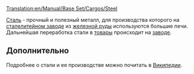 [[Translation:en/Manual/Base Set/Cargos/Steel]]

{{ru/Manual/Base Set/Cargos/Груз|груз=Сталь
|изображение=en/Manual/Base Set/Cargos/Steel.png
|производит=[[ru/Manual/Base Set/Industries/Сталелитейный завод|Сталелитейный завод]]
|принимает=[[ru/Manual/Base Set/Industries/Завод|Завод]]
}}

[[ru/Manual/Base Set/Cargos/Сталь|Сталь]] - прочный и полезный металл, для производства которого на [[ru/Manual/Base Set/Industries/Сталелитейный завод|сталелитейном заводе]] из [[ru/Manual/Base Set/Cargos/Железная руда|железной руды]] используются большие печи. Дальнейшая переработка стали в [[ru/Manual/Base Set/Cargos/Товары|товары]] происходит на [[ru/Manual/Base Set/Industries/Завод|заводе]].

==Дополнительно==
Подробнее о стали и ее производстве можно почитать в [http://ru.wikipedia.org/wiki/%D0%A1%D1%82%D0%B0%D0%BB%D1%8C Википедии].